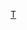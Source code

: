 {{Catnav|頁面分類|...|中华人民共和国行政区划|地级行政区|地区 (中国行政区划)}}
{{Catnav|頁面分類|...|中华人民共和国行政区划|地级行政区|新疆地级行政区}}
{{Catnav|頁面分類|...|中国各省行政区划|新疆行政区划|新疆地级行政区}}
{{Catmore|吐鲁番地区}}

[[Category:新疆地级市|T]]